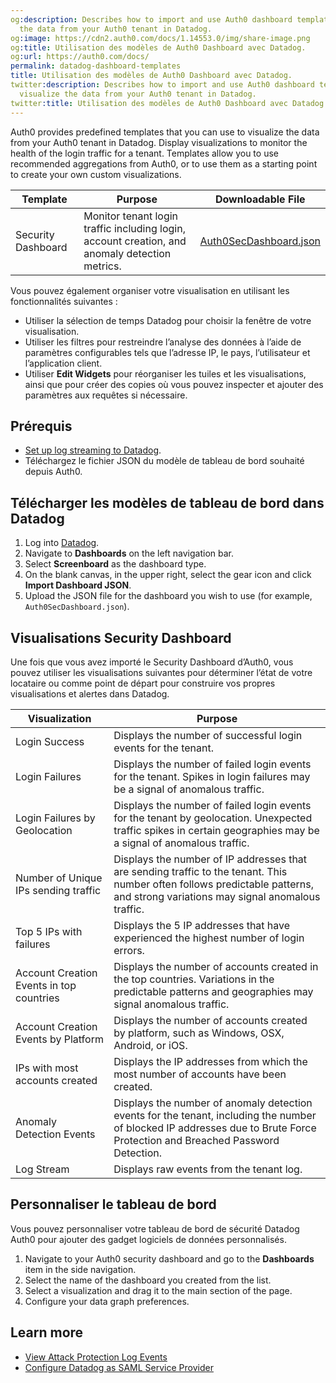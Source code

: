 ```yaml
---
og:description: Describes how to import and use Auth0 dashboard templates to visualize
  the data from your Auth0 tenant in Datadog.
og:image: https://cdn2.auth0.com/docs/1.14553.0/img/share-image.png
og:title: Utilisation des modèles de Auth0 Dashboard avec Datadog.
og:url: https://auth0.com/docs/
permalink: datadog-dashboard-templates
title: Utilisation des modèles de Auth0 Dashboard avec Datadog.
twitter:description: Describes how to import and use Auth0 dashboard templates to
  visualize the data from your Auth0 tenant in Datadog.
twitter:title: Utilisation des modèles de Auth0 Dashboard avec Datadog.
---
```


Auth0 provides predefined templates that you can use to visualize the data from your Auth0 tenant in Datadog. Display visualizations to monitor the health of the login traffic for a tenant. Templates allow you to use recommended aggregations from Auth0, or to use them as a starting point to create your own custom visualizations.

<table class="table"><thead>
<tr>
<th>Template</th>
<th>Purpose</th>
<th>Downloadable File</th>
</tr>
</thead>
<tbody>
<tr>
<td>Security Dashboard</td>
<td>Monitor tenant login traffic including login, account creation, and anomaly detection metrics.</td>
<td><a href="https://cdn.auth0.com/website/docs/logs/streams/datadog/Auth0SecurityDashboard.json">Auth0SecDashboard.json</a></td>
</tr>
</tbody>
</table>

Vous pouvez également organiser votre visualisation en utilisant les fonctionnalités suivantes :

* Utiliser la sélection de temps Datadog pour choisir la fenêtre de votre visualisation.
* Utiliser les filtres pour restreindre l’analyse des données à l’aide de paramètres configurables tels que l’adresse IP, le pays, l’utilisateur et l’application client.
* Utiliser **Edit Widgets** pour réorganiser les tuiles et les visualisations, ainsi que pour créer des copies où vous pouvez inspecter et ajouter des paramètres aux requêtes si nécessaire.

## Prérequis

* [Set up log streaming to Datadog](https://marketplace.auth0.com/integrations/datadog-log-streaming).
* Téléchargez le fichier JSON du modèle de tableau de bord souhaité depuis Auth0.

## Télécharger les modèles de tableau de bord dans Datadog

1. Log into [Datadog](https://www.datadoghq.com/).
2. Navigate to **Dashboards** on the left navigation bar.
3. Select **Screenboard** as the dashboard type.
4. On the blank canvas, in the upper right, select the gear icon and click **Import Dashboard JSON**.
5. Upload the JSON file for the dashboard you wish to use (for example, `Auth0SecDashboard.json`).

## Visualisations Security Dashboard

Une fois que vous avez importé le Security Dashboard d’Auth0, vous pouvez utiliser les visualisations suivantes pour déterminer l’état de votre locataire ou comme point de départ pour construire vos propres visualisations et alertes dans Datadog.

<table class="table"><thead>
<tr>
<th>Visualization</th>
<th>Purpose</th>
</tr>
</thead>
<tbody>
<tr>
<td>Login Success</td>
<td>Displays the number of successful login events for the tenant.</td>
</tr>
<tr>
<td>Login Failures</td>
<td>Displays the number of failed login events for the tenant.  Spikes in login failures may be a signal of anomalous traffic.</td>
</tr>
<tr>
<td>Login Failures by Geolocation</td>
<td>Displays the number of failed login events for the tenant by geolocation.  Unexpected traffic spikes in certain geographies may be a signal of anomalous traffic.</td>
</tr>
<tr>
<td>Number of Unique IPs sending traffic</td>
<td>Displays the number of IP addresses that are sending traffic to the tenant.  This number often follows predictable patterns, and strong variations may signal anomalous traffic.</td>
</tr>
<tr>
<td>Top 5 IPs with failures</td>
<td>Displays the 5 IP addresses that have experienced the highest number of login errors.</td>
</tr>
<tr>
<td>Account Creation Events in top countries</td>
<td>Displays the number of accounts created in the top countries.   Variations in the predictable patterns and geographies may signal anomalous traffic.</td>
</tr>
<tr>
<td>Account Creation Events by Platform</td>
<td>Displays the number of accounts created by platform, such as Windows, OSX, Android, or iOS.</td>
</tr>
<tr>
<td>IPs with most accounts created</td>
<td>Displays the IP addresses from which the most number of accounts have been created.</td>
</tr>
<tr>
<td>Anomaly Detection Events</td>
<td>Displays the number of anomaly detection events for the tenant, including the number of blocked IP addresses due to Brute Force Protection and Breached Password Detection.</td>
</tr>
<tr>
<td>Log Stream</td>
<td>Displays raw events from the tenant log.</td>
</tr>
</tbody>
</table>

## Personnaliser le tableau de bord

Vous pouvez personnaliser votre tableau de bord de sécurité Datadog Auth0 pour ajouter des gadget logiciels de données personnalisés.

1. Navigate to your Auth0 security dashboard and go to the **Dashboards** item in the side navigation.
2. Select the name of the dashboard you created from the list.
3. Select a visualization and drag it to the main section of the page.
4. Configure your data graph preferences.

## Learn more

* [View Attack Protection Log Events](/docs/secure/attack-protection/view-attack-protection-events)
* [Configure Datadog as SAML Service Provider](/docs/authenticate/single-sign-on/outbound-single-sign-on/configure-auth0-saml-identity-provider/configure-auth0-as-identity-provider-for-datadog)